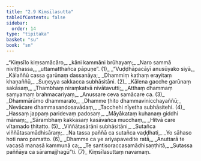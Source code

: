 ```yaml
---
title: "2.9 Kiṃsīlasutta"
tableOfContents: false
sidebar:
  order: 14
type: "tipitaka"
basket: "su"
book: "sn"
---
```



<DynamicBreadcrumb />

<Division number="327" book="sn">

<Paragraph number="378" type="verses" book="sn">
_“Kiṃsīlo kiṃsamācāro,_  
_kāni kammāni brūhayaṃ;_  
_Naro sammā niviṭṭhassa,_  
_uttamatthañca pāpuṇe”. (1)_  

</Paragraph>

</Division>
<Division number="328" book="sn">

<Paragraph number="379" type="verses" book="sn">
_“Vuḍḍhāpacāyī anusūyako siyā,_  
_Kālaññū cassa garūnaṃ dassanāya;_  
_Dhammiṃ kathaṃ erayitaṃ khaṇaññū,_  
_Suṇeyya sakkacca subhāsitāni. (2)_  

</Paragraph>

</Division>
<Division number="329" book="sn">

<Paragraph number="380" type="verses" book="sn">
_Kālena gacche garūnaṃ sakāsaṃ,_  
_Thambhaṃ niraṃkatvā nivātavutti;_  
_Atthaṃ dhammaṃ saṃyamaṃ brahmacariyaṃ,_  
_Anussare ceva samācare ca. (3)_  

</Paragraph>

</Division>
<Division number="330" book="sn">

<Paragraph number="381" type="verses" book="sn">
_Dhammārāmo dhammarato,_  
_Dhamme ṭhito dhammavinicchayaññū;_  
_Nevācare dhammasandosavādaṃ,_  
_Tacchehi nīyetha subhāsitehi. (4)_  

</Paragraph>

</Division>
<Division number="331" book="sn">

<Paragraph number="382" type="verses" book="sn">
_Hassaṃ jappaṃ paridevaṃ padosaṃ,_  
_Māyākataṃ kuhanaṃ giddhi mānaṃ;_  
_Sārambhaṃ kakkasaṃ kasāvañca mucchaṃ,_  
_Hitvā care vītamado ṭhitatto. (5)_  

</Paragraph>

</Division>
<Division number="332" book="sn">

<Paragraph number="383" type="verses" book="sn">
_Viññātasārāni subhāsitāni,_  
_Sutañca viññātasamādhisāraṃ;_  
_Na tassa paññā ca sutañca vaḍḍhati,_  
_Yo sāhaso hoti naro pamatto. (6)_  

</Paragraph>

</Division>
<Division number="333" book="sn">

<Paragraph number="384" type="verses" book="sn">
_Dhamme ca ye ariyapavedite ratā,_  
_Anuttarā te vacasā manasā kammunā ca;_  
_Te santisoraccasamādhisaṇṭhitā,_  
_Sutassa paññāya ca sāramajjhagū”ti. (7)_  


</Paragraph>
</Division>

<Paragraph number="385" type="center" book="sn">
Kiṃsīlasuttaṃ navamaṃ.
</Paragraph>